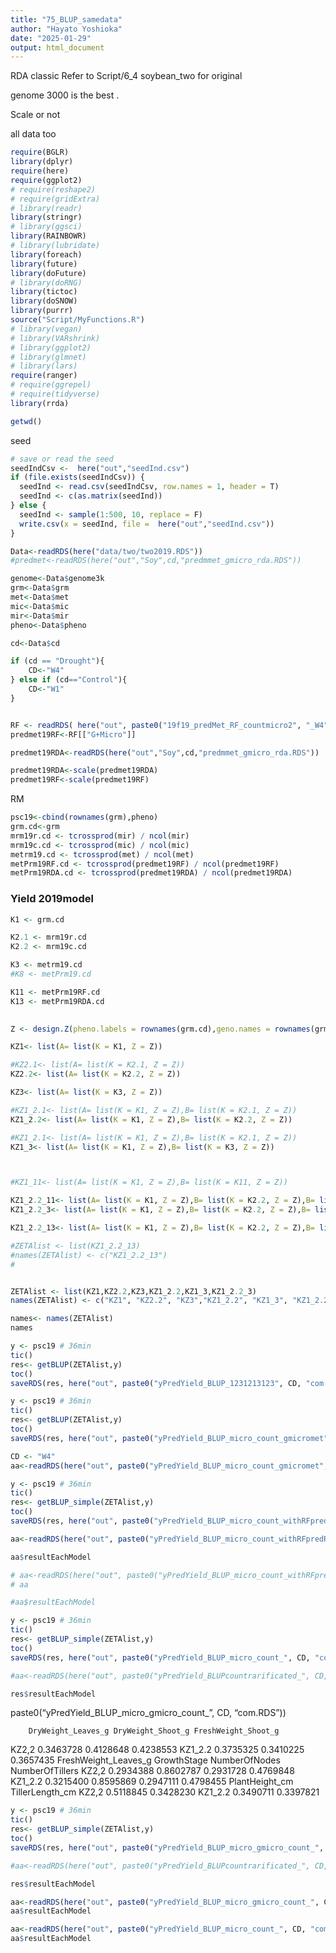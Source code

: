 ```yaml
---
title: "75_BLUP_samedata"
author: "Hayato Yoshioka"
date: "2025-01-29"
output: html_document
---
```




RDA classic 
Refer to Script/6_4 soybean_two for original

genome 3000 is the best . 

Scale or not

all data too

```r
require(BGLR)
library(dplyr)
require(here)
require(ggplot2)
# require(reshape2)
# require(gridExtra)
# library(readr)
library(stringr)
# library(ggsci)
library(RAINBOWR)
# library(lubridate)
library(foreach)
library(future)
library(doFuture)
# library(doRNG)
library(tictoc)
library(doSNOW)
library(purrr)
source("Script/MyFunctions.R")
# library(vegan)
# library(VARshrink)
# library(ggplot2)
# library(glmnet)
# library(lars)
require(ranger)
# require(ggrepel)
# require(tidyverse)
library(rrda)

getwd()
```

seed
```r
# save or read the seed
seedIndCsv <-  here("out","seedInd.csv")
if (file.exists(seedIndCsv)) {
  seedInd <- read.csv(seedIndCsv, row.names = 1, header = T)
  seedInd <- c(as.matrix(seedInd))
} else {
  seedInd <- sample(1:500, 10, replace = F)
  write.csv(x = seedInd, file =  here("out","seedInd.csv"))
}
```

```r
Data<-readRDS(here("data/two/two2019.RDS"))
#predmet<-readRDS(here("out","Soy",cd,"predmmet_gmicro_rda.RDS"))

genome<-Data$genome3k
grm<-Data$grm
met<-Data$met
mic<-Data$mic
mir<-Data$mir
pheno<-Data$pheno

cd<-Data$cd

if (cd == "Drought"){
	CD<-"W4"
} else if (cd=="Control"){
	CD<-"W1"
}


RF <- readRDS( here("out", paste0("19f19_predMet_RF_countmicro2", "_W4", ".RDS")))
predmet19RF<-RF[["G+Micro"]]

predmet19RDA<-readRDS(here("out","Soy",cd,"predmmet_gmicro_rda.RDS"))
```


```r
predmet19RDA<-scale(predmet19RDA)
predmet19RF<-scale(predmet19RF)
```


RM
```r
psc19<-cbind(rownames(grm),pheno)
grm.cd<-grm
mrm19r.cd <- tcrossprod(mir) / ncol(mir)
mrm19c.cd <- tcrossprod(mic) / ncol(mic)
metrm19.cd <- tcrossprod(met) / ncol(met)
metPrm19RF.cd <- tcrossprod(predmet19RF) / ncol(predmet19RF)
metPrm19RDA.cd <- tcrossprod(predmet19RDA) / ncol(predmet19RDA)
```

### Yield 2019model

```r
K1 <- grm.cd

K2.1 <- mrm19r.cd
K2.2 <- mrm19c.cd

K3 <- metrm19.cd
#K8 <- metPrm19.cd

K11 <- metPrm19RF.cd
K13 <- metPrm19RDA.cd 

	
Z <- design.Z(pheno.labels = rownames(grm.cd),geno.names = rownames(grm.cd))

KZ1<- list(A= list(K = K1, Z = Z))

#KZ2.1<- list(A= list(K = K2.1, Z = Z))
KZ2.2<- list(A= list(K = K2.2, Z = Z))

KZ3<- list(A= list(K = K3, Z = Z))

#KZ1_2.1<- list(A= list(K = K1, Z = Z),B= list(K = K2.1, Z = Z))
KZ1_2.2<- list(A= list(K = K1, Z = Z),B= list(K = K2.2, Z = Z))

#KZ1_2.1<- list(A= list(K = K1, Z = Z),B= list(K = K2.1, Z = Z))
KZ1_3<- list(A= list(K = K1, Z = Z),B= list(K = K3, Z = Z))



#KZ1_11<- list(A= list(K = K1, Z = Z),B= list(K = K11, Z = Z))

KZ1_2.2_11<- list(A= list(K = K1, Z = Z),B= list(K = K2.2, Z = Z),B= list(K = K11, Z = Z))
KZ1_2.2_3<- list(A= list(K = K1, Z = Z),B= list(K = K2.2, Z = Z),B= list(K = K3, Z = Z))

KZ1_2.2_13<- list(A= list(K = K1, Z = Z),B= list(K = K2.2, Z = Z),B= list(K = K13, Z = Z))

#ZETAlist <- list(KZ1_2.2_13)
#names(ZETAlist) <- c("KZ1_2.2_13")
# 


ZETAlist <- list(KZ1,KZ2.2,KZ3,KZ1_2.2,KZ1_3,KZ1_2.2_3)
names(ZETAlist) <- c("KZ1", "KZ2.2", "KZ3","KZ1_2.2", "KZ1_3", "KZ1_2.2_3")

names<- names(ZETAlist)
names
```


```r
y <- psc19 # 36min
tic()
res<- getBLUP(ZETAlist,y)
toc()
saveRDS(res, here("out", paste0("yPredYield_BLUP_1231213123", CD, "com.RDS")))
```


```r
y <- psc19 # 36min
tic()
res<- getBLUP(ZETAlist,y)
toc()
saveRDS(res, here("out", paste0("yPredYield_BLUP_micro_count_gmicromet", CD, "com.RDS")))
```

```r
CD <- "W4"
aa<-readRDS(here("out", paste0("yPredYield_BLUP_micro_count_gmicromet", CD, "com.RDS")))
```


```r
y <- psc19 # 36min
tic()
res<- getBLUP_simple(ZETAlist,y)
toc()
saveRDS(res, here("out", paste0("yPredYield_BLUP_micro_count_withRFpredRDApred3", CD, "com.RDS")))
```


```r
aa<-readRDS(here("out", paste0("yPredYield_BLUP_micro_count_withRFpredRDApred3", CD, "com.RDS")))

aa$resultEachModel

# aa<-readRDS(here("out", paste0("yPredYield_BLUP_micro_count_withRFpredRDApred", CD, "com.RDS")))
# aa

#aa$resultEachModel
```


```r
y <- psc19 # 36min
tic()
res<- getBLUP_simple(ZETAlist,y)
toc()
saveRDS(res, here("out", paste0("yPredYield_BLUP_micro_count_", CD, "com.RDS")))

#aa<-readRDS(here("out", paste0("yPredYield_BLUPcountrarificated_", CD, "com.RDS")))

res$resultEachModel
```


paste0("yPredYield_BLUP_micro_gmicro_count_", CD, "com.RDS"))

        DryWeight_Leaves_g DryWeight_Shoot_g FreshWeight_Shoot_g
KZ2,2            0.3463728         0.4128648           0.4238553
KZ1_2.2          0.3735325         0.3410225           0.3657435
        FreshWeight_Leaves_g GrowthStage NumberOfNodes NumberOfTillers
KZ2,2              0.2934388   0.8602787     0.2931728       0.4769848
KZ1_2.2            0.3215400   0.8595869     0.2947111       0.4798455
        PlantHeight_cm TillerLength_cm
KZ2,2        0.5118845       0.3428230
KZ1_2.2      0.3490711       0.3397821


```r
y <- psc19 # 36min
tic()
res<- getBLUP_simple(ZETAlist,y)
toc()
saveRDS(res, here("out", paste0("yPredYield_BLUP_micro_gmicro_count_", CD, "com.RDS")))

#aa<-readRDS(here("out", paste0("yPredYield_BLUPcountrarificated_", CD, "com.RDS")))

res$resultEachModel
```


```r
aa<-readRDS(here("out", paste0("yPredYield_BLUP_micro_gmicro_count_", CD, "com.RDS")))
aa$resultEachModel

aa<-readRDS(here("out", paste0("yPredYield_BLUP_micro_count_", CD, "com.RDS")))
aa$resultEachModel
```


